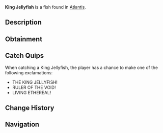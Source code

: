 {{FishInfobox
|image          = King Jellyfish.png
|rarity         = Mythical
|sea            = First Sea
|location       = [[Atlantis]]
|sublocation    = 
|sources        = Fishing Rod
|radar_location = 
|xp             = 1800
|weather        = Clear
|time           = Night
|season         = Winter
|bait           = Truffle Worm
|base_weight    = 500
|base_value     = 3500
|weight_range   = 200
|base_chance    = 0.2
|base_resil     = 12
}}
'''King Jellyfish''' is a {{Rarity|Mythical}} fish found in [[Atlantis]].

== Description ==
{{Description|A behemoth composed partly of pure ethereal energy, this jellyfish is believed to be an ancient guardian of the abyss. It pulses with otherworldly power and commands lesser creatures with its presence.|Bestiary Entry}}

== Obtainment ==
{{Description|Ethereal Abyss Pool|Bestiary Hint}}
{{Fish Availability|
Atlantis/Ethereal Abyss
|top_rods      = 
Leviathan's Fang Rod\51401.03\218530.17;
Free Spirit Rod\41276.48\212798.56;
Trident Rod\40367.76\208113.69;
Ethereal Prism Rod\35847.06\123873.09;
No-Life Rod\34698.81\151975.79;
Resourceful Rod\27303.83\101298.12;
Destiny Rod\28364.71\107900.31;
Heaven's Rod\25866.55\110742.03;
Seraphic Rod\34439.86\127991.72;
Rod Of The Depths\28625.26\111867.49;
Rod Of The Zenith\30573.81\112028.49;
Rod Of The Forgotten Fang\32086.5\124025.24;
Challenger's Rod\30963.45\123564.81;
Rod Of The Exalted One\28381.89\108281.15;
Zeus Rod\27907.44\113882.8;
Verdant Shear Rod\27288.93\113634.66;
Blazebringer Rod\26536.69\108757.15;
Depthseeker Rod\25231.33\108051.36;
Avalanche Rod\22638.76\96812.07;
Volcanic Rod\21742.44\89932;
Steady Rod\7186.79\35531.41
|recommended   = Trident Rod
}}

== Catch Quips ==
When catching a King Jellyfish, the player has a chance to make one of the following exclamations:
* THE KING JELLYFISH!
* RULER OF THE VOID!
* LIVING ETHEREAL!

== Change History ==
{{Change History|{{subst:Current Version}}}}

== Navigation ==
{{Fish Navbox|Atlantis}}